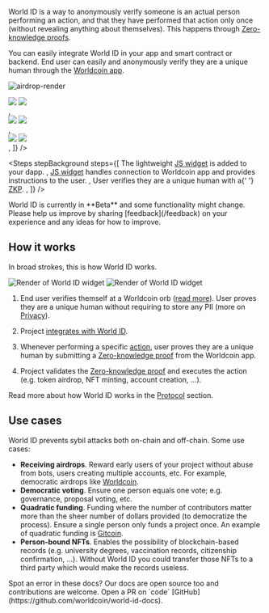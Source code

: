 
World ID is a way to anonymously verify someone is an actual person performing an action, and that they have performed that action only once (without revealing anything about themselves). This happens through [Zero-knowledge proofs](/advanced/zero-knowledge-proofs).

You can easily integrate World ID in your app and smart contract or backend. End user can easily and anonymously verify they are a unique human through the [Worldcoin app](https://worldcoin.org/download).

![airdrop-render](/images/docs/introduction/mesha-airdrop-render.jpeg)

<div className="grid gap-y-4">
  <GradientBorderContainer defaultBackground className="w-full p-6">
    <Steps
      steps={[
        <div className="align-middle">
          <img
            src="/images/docs/introduction/widget-light.png"
            className="block dark:hidden"
          />
          <img
            src="/images/docs/introduction/widget-dark.svg"
            className="hidden dark:block"
          />
        </div>,
        <div className="align-middle">
          <img
            src="/images/docs/introduction/widget-modal-light.svg"
            className="block dark:hidden"
          />
          <img
            src="/images/docs/introduction/widget-modal-dark.svg"
            className="hidden dark:block"
          />
        </div>,
        <div className="align-middle">
          <img
            src="/images/docs/introduction/simulator-verify-light.png"
            className="block dark:hidden"
          />
          <img
            src="/images/docs/introduction/simulator-verify-dark.svg"
            className="hidden dark:block"
          />
        </div>,
      ]}
    />
  </GradientBorderContainer>

  <Steps
    stepBackground
    steps={[
      <span>
        The lightweight <a href="/js">JS widget</a> is added to your dapp.
      </span>,
      <span>
        <a href="/js">JS widget</a> handles connection to Worldcoin app and
        provides instructions to the user.
      </span>,
      <span>
        User verifies they are a unique human with a{' '}
        <a href="/advanced/zero-knowledge-proofs">ZKP</a>.
      </span>,
    ]}
  />
</div>

<Callout title="FYI">
  World ID is currently in **Beta** and some functionality might change. Please
  help us improve by sharing [feedback](/feedback) on your experience and any
  ideas for how to improve.
</Callout>

## How it works

In broad strokes, this is how World ID works.

<img
  src="/images/docs/introduction/how-it-works-light.svg"
  className="block dark:hidden"
  alt="Render of World ID widget"
/>
<img
  src="/images/docs/introduction/how-it-works-dark.svg"
  className="hidden dark:block"
  alt="Render of World ID widget"
/>

1. End user verifies themself at a Worldcoin orb ([read more](https://worldcoin.org/how-the-launch-works)). User proves they are a unique human without requiring to store any PII (more on [Privacy](/about/privacy)).

2. Project [integrates with World ID](/quick-start).

3. Whenever performing a specific [action](/about/protocol#what-are-actions), user proves they are a unique human by submitting a [Zero-knowledge proof](/docs/advanced/zero-knowledge-proofs) from the Worldcoin app.

4. Project validates the [Zero-knowledge proof](/advanced/zero-knowledge-proofs) and executes the action (e.g. token airdrop, NFT minting, account creation, ...).

Read more about how World ID works in the [Protocol](/about/protocol) section.

## Use cases

World ID prevents sybil attacks both on-chain and off-chain. Some use cases:

- **Receiving airdrops**. Reward early users of your project without abuse from bots, users creating multiple accounts, etc. For example, democratic airdrops like [Worldcoin](https://worldcoin.org).
- **Democratic voting**. Ensure one person equals one vote; e.g. governance, proposal voting, etc.
- **Quadratic funding**. Funding where the number of contributors matter more than the sheer number of dollars provided (to democratize the process). Ensure a single person only funds a project once. An example of quadratic funding is [Gitcoin](https://gitcoin.co/blog/gitcoin-grants-quadratic-funding-for-the-world/).
- **Person-bound NFTs**. Enables the possibility of blockchain-based records (e.g. university degrees, vaccination records, citizenship confirmation, ...). Without World ID you could transfer those NFTs to a third party which would make the records useless.

<Callout>
  Spot an error in these docs? Our docs are open source too and contributions
  are welcome. Open a PR on `code`
  [GitHub](https://github.com/worldcoin/world-id-docs).
</Callout>
